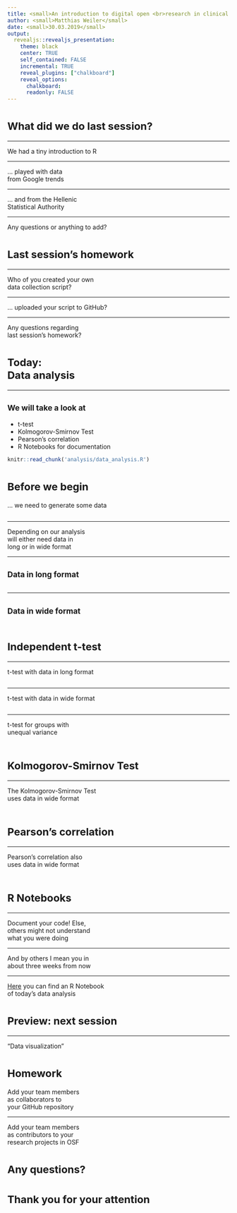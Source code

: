 ```yaml
---
title: <small>An introduction to digital open <br>research in clinical psychology</small>
author: <small>Matthias Weiler</small>
date: <small>30.03.2019</small>
output:
  revealjs::revealjs_presentation:
    theme: black
    center: TRUE
    self_contained: FALSE
    incremental: TRUE
    reveal_plugins: ["chalkboard"]
    reveal_options:
      chalkboard: 
      readonly: FALSE
---
```


# <small> What did we do last session?</small>

----

We had a tiny introduction to R

----

... played with data  
from Google trends

----

... and from the Hellenic  
Statistical Authority

----

Any questions or anything to add?



# <small>Last session's homework</small>

----

Who of you created your own  
data collection script?

----

... uploaded your script to GitHub?

----

Any questions regarding  
last session's homework?



# <small>Today:<br>Data analysis</small>

----

## <small>We will take a look at</small>

- t-test
- Kolmogorov-Smirnov Test
- Pearson's correlation
- R Notebooks for documentation

```r
knitr::read_chunk('analysis/data_analysis.R')
```


# <small>Before we begin</small>

... we need to generate some data

```r
```

----

Depending on our analysis  
will either need data in  
long or in wide format

----

## <small>Data in long format</small>

```r
```

----

## <small>Data in wide format</small>

```r
```



# <small>Independent t-test</small>

----

t-test with data in long format

```r
```

----

t-test with data in wide format

```r
```

----

t-test for groups with  
unequal variance

```r
```

# <small>Kolmogorov-Smirnov Test</small>

----

The Kolmogorov-Smirnov Test  
uses data in wide format

```r
```



# <small>Pearson's correlation</small>

----

Pearson's correlation also  
uses data in wide format

```r
```



# <small>R Notebooks</small>

----

Document your code! Else,  
others might not understand  
what you were doing

----

And by others I mean you in  
about three weeks from now

----

[Here](https://mrweiler.github.io/dosp-2019-06/notebook.html)
you can find an R Notebook  
of today's data analysis



# <small>Preview: next session</small>

----

"Data visualization"



# <small>Homework</small>

Add your team members  
as collaborators to  
your GitHub repository

----

Add your team members  
as contributors to your  
research projects in OSF



# <small>Any questions?</small>



# <small>Thank you for your attention</small>
